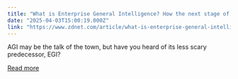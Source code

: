 ```yaml
---
title: "What is Enterprise General Intelligence? How the next stage of AI affects you"
date: "2025-04-03T15:00:19.000Z"
link: "https://www.zdnet.com/article/what-is-enterprise-general-intelligence-how-the-next-stage-of-ai-affects-you/"
---
```


AGI may be the talk of the town, but have you heard of its less scary predecessor, EGI?

[Read more](https://www.zdnet.com/article/what-is-enterprise-general-intelligence-how-the-next-stage-of-ai-affects-you/)
